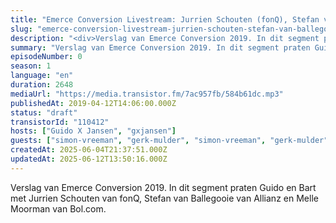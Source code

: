 ```yaml
---
title: "Emerce Conversion Livestream: Jurrien Schouten (fonQ), Stefan van Ballegooie (Allianz), Melle Moorman (Bol.com)"
slug: "emerce-conversion-livestream-jurrien-schouten-stefan-van-ballegooie-melle-moorman"
description: "<div>Verslag van Emerce Conversion 2019. In dit segment praten Guido en Bart met Jurrien Schouten van fonQ, Stefan van Ballegooie van Allianz en Melle Moorman van Bol.com.</div>"
summary: "Verslag van Emerce Conversion 2019. In dit segment praten Guido en Bart met Jurrien Schouten van fonQ, Stefan van Ballegooie van Allianz en Melle Moorman van Bol.com."
episodeNumber: 0
season: 1
language: "en"
duration: 2648
mediaUrl: "https://media.transistor.fm/7ac957fb/584b61dc.mp3"
publishedAt: 2019-04-12T14:06:00.000Z
status: "draft"
transistorId: "110412"
hosts: ["Guido X Jansen", "gxjansen"]
guests: ["simon-vreeman", "gerk-mulder", "simon-vreeman", "gerk-mulder"]
createdAt: 2025-06-04T21:37:51.000Z
updatedAt: 2025-06-12T13:50:16.000Z
---
```


Verslag van Emerce Conversion 2019. In dit segment praten Guido en Bart met Jurrien Schouten van fonQ, Stefan van Ballegooie van Allianz en Melle Moorman van Bol.com.
